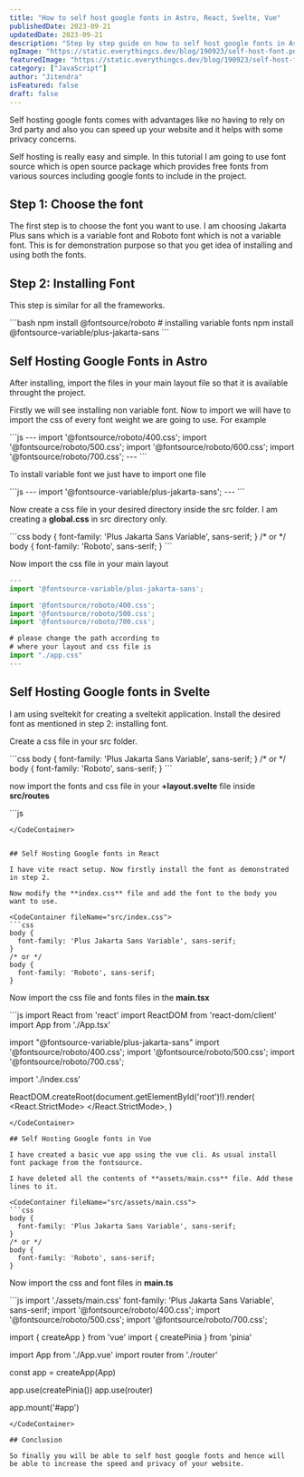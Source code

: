```yaml
---
title: "How to self host google fonts in Astro, React, Svelte, Vue"
publishedDate: 2023-09-21
updatedDate: 2023-09-21
description: "Step by step guide on how to self host google fonts in Astro, React, Svelte,Vue"
ogImage: "https://static.everythingcs.dev/blog/190923/self-host-font.png"
featuredImage: "https://static.everythingcs.dev/blog/190923/self-host-font.png"
category: ["JavaScript"]
author: "Jitendra"
isFeatured: false
draft: false
---
```



Self hosting google fonts comes with advantages like no having to rely on 3rd party and also you can speed up your website and it helps with some privacy concerns.

Self hosting is really easy and simple. In this tutorial I am going to use font source which is open source package which provides free fonts from various sources including google fonts to include in the project.

## Step 1:  Choose the font

The first step is to choose the font you want to use. I am choosing Jakarta Plus sans which is a variable font and Roboto font which is not a variable font. This is for demonstration purpose so that you get idea of installing and using both the fonts.

## Step 2: Installing Font

This step is similar for all the frameworks.

<CodeContainer fileName="terminal">
```bash
npm install @fontsource/roboto
# installing variable fonts
npm install @fontsource-variable/plus-jakarta-sans
```
</CodeContainer>


## Self Hosting Google Fonts in Astro
After installing, import the files in your main layout file so that it is available throught the project.

Firstly we will see installing non variable font. Now to import we will have to import the css of every font weight we are going to use. For example

<CodeContainer fileName="terminal">
```js
---
import '@fontsource/roboto/400.css';
import '@fontsource/roboto/500.css';
import '@fontsource/roboto/600.css';
import '@fontsource/roboto/700.css';
---
```
</CodeContainer>

To install variable font we just have to import one file

<CodeContainer fileName="terminal">
```js
---
import '@fontsource-variable/plus-jakarta-sans';
---
```
</CodeContainer>


Now create a css file in your desired directory inside the src folder. I am creating a **global.css** in src directory only.

<CodeContainer fileName="src/global.css">
```css
body {
  font-family: 'Plus Jakarta Sans Variable', sans-serif;
}
/* or */
body {
  font-family: 'Roboto', sans-serif;
}
```
</CodeContainer>

Now import the css file in your main layout
<CodeContainer fileName="src/components/layout.astro">
```js
---
import '@fontsource-variable/plus-jakarta-sans';

import '@fontsource/roboto/400.css';
import '@fontsource/roboto/500.css';
import '@fontsource/roboto/700.css';

# please change the path according to 
# where your layout and css file is
import "./app.css"
---
```
</CodeContainer>

## Self Hosting Google fonts in Svelte

I am using sveltekit for creating a sveltekit application. Install the desired font as mentioned in step 2: installing font.

Create a css file in your src folder.

<CodeContainer fileName="src/app.css">
```css
body {
  font-family: 'Plus Jakarta Sans Variable', sans-serif;
}
/* or */
body {
  font-family: 'Roboto', sans-serif;
}
```
</CodeContainer>

now import the fonts and css file in your **+layout.svelte** file inside **src/routes**

<CodeContainer fileName="src/routes/+layout.svelte">
```js
<script>
import '@fontsource-variable/plus-jakarta-sans';

import '@fontsource/roboto/400.css';
import '@fontsource/roboto/500.css';
import '@fontsource/roboto/700.css';

# please change the path according to 
# where your layout and css file is
import "../app.css"
</script>
```
</CodeContainer>


## Self Hosting Google fonts in React

I have vite react setup. Now firstly install the font as demonstrated in step 2.

Now modify the **index.css** file and add the font to the body you want to use.

<CodeContainer fileName="src/index.css">
```css
body {
  font-family: 'Plus Jakarta Sans Variable', sans-serif;
}
/* or */
body {
  font-family: 'Roboto', sans-serif;
}
```
</CodeContainer>

Now import the css file and fonts files in the **main.tsx**

<CodeContainer fileName="src/main.tsx">
```js
import React from 'react'
import ReactDOM from 'react-dom/client'
import App from './App.tsx'

import "@fontsource-variable/plus-jakarta-sans"
import '@fontsource/roboto/400.css';
import '@fontsource/roboto/500.css';
import '@fontsource/roboto/700.css';

import './index.css'

ReactDOM.createRoot(document.getElementById('root')!).render(
  <React.StrictMode>
    <App />
  </React.StrictMode>,
)
```
</CodeContainer>

## Self Hosting Google fonts in Vue

I have created a basic vue app using the vue cli. As usual install font package from the fontsource.

I have deleted all the contents of **assets/main.css** file. Add these lines to it.

<CodeContainer fileName="src/assets/main.css">
```css
body {
  font-family: 'Plus Jakarta Sans Variable', sans-serif;
}
/* or */
body {
  font-family: 'Roboto', sans-serif;
}
```
</CodeContainer>

Now import the css and font files in **main.ts**


<CodeContainer fileName="src/main.ts">
```js
import './assets/main.css'
font-family: 'Plus Jakarta Sans Variable', sans-serif;
import '@fontsource/roboto/400.css';
import '@fontsource/roboto/500.css';
import '@fontsource/roboto/700.css';


import { createApp } from 'vue'
import { createPinia } from 'pinia'

import App from './App.vue'
import router from './router'

const app = createApp(App)

app.use(createPinia())
app.use(router)

app.mount('#app')

```
</CodeContainer>

## Conclusion

So finally you will be able to self host google fonts and hence will be able to increase the speed and privacy of your website.